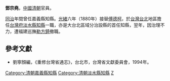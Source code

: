 '''鄧宗堯'''，[[中國|中國]][[清朝|清朝]]官員。

[[同治|同治]]年間曾任嘉義縣知縣。[[光緒|光緒]]六年（1880年）接替[[傅德柯|傅德柯]]，於[[台灣|台灣]][[台北|台北]]地區擔任[[台灣府|台灣府]][[淡水縣|淡水縣]][[知縣|知縣]]一職，亦是大台北區域分治設縣的首任知縣，翌年，因治理不力，遭福建巡撫[[勒方錡|勒方錡]]撤職。

==參考文獻==
*劉寧顏編，《重修台灣省通志》，台北市，台灣省文獻委員會，1994年。

{{start box}}
{{s-off}}
{{s-before|[[王文棨|王文棨]]}}
{{s-title|[[嘉義縣|嘉義縣]][[知縣|知縣]]|同治年間}}
{{s-after|[[嚴成儀|嚴成儀]]}}
{{s-before|[[傅德柯|傅德柯]]（代理）}}
{{s-title|[[淡水縣|淡水縣]][[知縣|知縣]]|1880年上任}}
{{s-after|[[史映奎|史映奎]]}}
{{end box}}

[[Category:清朝嘉義縣知縣|Category:清朝嘉義縣知縣]]
[[Category:清朝淡水縣知縣|Category:清朝淡水縣知縣]]
[[Category:鄧姓|Z]]
